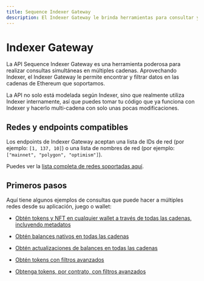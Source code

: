 ```yaml
---
title: Sequence Indexer Gateway
description: El Indexer Gateway le brinda herramientas para consultar y filtrar datos a través de múltiples redes de Ethereum de manera sencilla.
---
```


# Indexer Gateway
La API Sequence Indexer Gateway es una herramienta poderosa para realizar consultas simultáneas en múltiples cadenas. Aprovechando Indexer, el Indexer Gateway le permite encontrar y filtrar datos en las cadenas de Ethereum que soportamos.

La API no solo está modelada según Indexer, sino que realmente utiliza Indexer internamente, así que puedes tomar tu código que ya funciona con Indexer y hacerlo multi-cadena con solo unas pocas modificaciones.

## Redes y endpoints compatibles
Los endpoints de Indexer Gateway aceptan una lista de IDs de red (por ejemplo: `[1, 137, 10]`) o una lista de nombres de red (por ejemplo: `["mainnet", "polygon", "optimism"]`).

Puedes ver la [lista completa de redes soportadas
aquí](https://status.sequence.info).

## Primeros pasos
Aquí tiene algunos ejemplos de consultas que puede hacer a múltiples redes desde su aplicación, juego o wallet:
-   [Obtén tokens y NFT en cualquier wallet a través de todas las cadenas, incluyendo
    metadatos](/api-references/indexer-gateway/examples/get-token-balances)

-   [Obtén balances nativos en todas las
    cadenas](/api-references/indexer-gateway/examples/get-native-token-balances)

-   [Obtén actualizaciones de balances en todas las
    cadenas](/api-references/indexer-gateway/examples/get-balance-updates)

-   [Obtén tokens con filtros avanzados](/api-references/indexer-gateway/examples/get-token-balances-details)

-   [Obtenga tokens, por contrato, con filtros avanzados](/api-references/indexer-gateway/examples/get-token-balances-by-contract)
